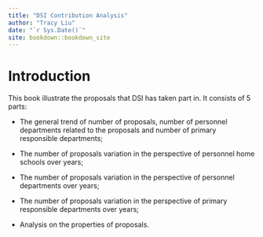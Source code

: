 ```yaml
--- 
title: "DSI Contribution Analysis"
author: "Tracy Liu"
date: "`r Sys.Date()`"
site: bookdown::bookdown_site
---
```


# Introduction

This book illustrate the proposals that DSI has taken part in. It consists of 5 parts:\

  * The general trend of number of proposals, number of personnel departments related to the proposals and number of primary responsible departments;\
  
  * The number of proposals variation in the perspective of personnel home schools over years;\
  
  * The number of proposals variation in the perspective of personnel departments over years;\
  
  * The number of proposals variation in the perspective of primary responsible departments over years;\
  
  * Analysis on the properties of proposals.

